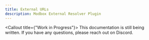 ```yaml
---
title: External URLs
description: Modbox External Resolver Plugin
---
```


<Callout title={"Work in Progress"}>
  This documentation is still being written. If you have any questions, please
  reach out on Discord.
</Callout>
